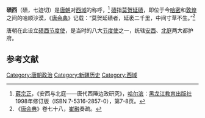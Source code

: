 '''碛西'''（碛，七迹切）是[[唐朝|唐朝]]对[[西域|西域]]的称呼，<ref>[[薛宗正|薛宗正]]，《安西与北庭——唐代西陲边政研究》，[[哈尔滨|哈尔滨]]：[[黑龙江教育出版社|黑龙江教育出版社]]1998年修订版（ISBN 7-5316-2857-0），第7-8页。</ref> [[碛|碛]]指[[莫贺延碛|莫贺延碛]]，即位于今[[哈密|哈密]]和[[敦煌|敦煌]]之间的哈顺沙漠，《[[唐会典|唐会典]]》记载：“莫贺延碛者，延袤二千里，中间寸草不生。”<ref>《[[唐会典|唐会典]]》卷七十八，[[崔融|崔融]]奏疏。</ref>

唐朝在此设立[[碛西节度使|碛西节度使]]，是当时的八大[[节度使|节度使]]之一，统辖[[安西大都护府|安西]]、[[北庭大都护府|北庭]]两大都护府。

== 参考文献 ==
{{Reflist}}

[[Category:唐朝政治|Category:唐朝政治]]
[[Category:新疆历史|Category:新疆历史]]
[[Category:西域|Category:西域]]